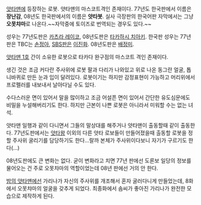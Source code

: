 [[얏타맨]]에 등장하는 로봇. 얏타맨의 마스코트격인 존재이다.
77년도 한국판에서 이름은 '''장난감''', 08년도 한국판에서의 이름은 '''얏타봇'''. 실사 극장판의 한국어판 자막에서는 그냥 '''오못챠마'''로 나온다.~~자막중에 토이즈로 번역되는 경우도 있다.~~

성우는 77년도판은 [[카츠라 레이코]], 08년도판은 [[타카하시 치아키]]. 한국판 성우는 77년판은 TBC는 [[손정아]], [[SBS]]판은 [[이진화]]. 08년도판은 [[배정미]].

[[얏타맨 1호]] 간이 소유한 로봇으로 타카다 완구점의 마스코트 격인 존재이다.

생긴 것은 조금 커다란 주사위에 로봇 팔과 다리가 나와있고 위로 나온 동그란 얼굴, 톱니바퀴로 만든 눈과 입이 달려있다. 로봇이기는 하지만 감정표현이 가능하고 머리위에서 프로펠러를 내보내서 날아다닐 수도 있다.

수다스러운 면이 있어서 말을 많이하고 조금 어설픈 면이 있어서 간단한 유도심문에도 비밀을 누설해버리기도 한다. 하지만 근본이 나쁜 로봇은 아니라서 미워할 수는 없는 녀석.

얏타맨 일행과 같이 다니면서 그들의 말상대를 해주거나 얏타맨이 출동할때 같이 출동한다. 77년도판에서는 [[얏타왕]] 이외의 다른 얏타 로보들이 만들어졌을때 출동할 로봇을 정할 주사위 굴리기를 담당하기도 한다...랄까 본체가 주사위이다보니 자기가 구르기도 한다(...)

08년도판에도 큰 변화는 없다. 굳이 변화라고 치면 77년 판에선 도론보 일당의 정보를 물어오는 건 주로 오못챠마의 역할이었는데 08년 판에선 거의 안 한다.

[[밤의 얏타맨]]에선 가리나가 자신의 주사위를 개조해서 혼자 굴러다니게 만들었는데, 8화에서 오못챠마의 얼굴을 갖추게 되었다. 최종화에서 솜씨가 좋아진 가리나가 완전한 모습으로 제작하게 된다.

